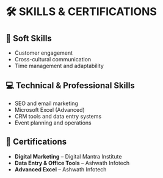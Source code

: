 # 🛠️ SKILLS & CERTIFICATIONS

## 💬 Soft Skills
- Customer engagement  
- Cross-cultural communication  
- Time management and adaptability  

## 💻 Technical & Professional Skills
- SEO and email marketing  
- Microsoft Excel (Advanced)  
- CRM tools and data entry systems  
- Event planning and operations  

## 📜 Certifications
- **Digital Marketing** – Digital Mantra Institute  
- **Data Entry & Office Tools** – Ashwath Infotech  
- **Advanced Excel** – Ashwath Infotech  
